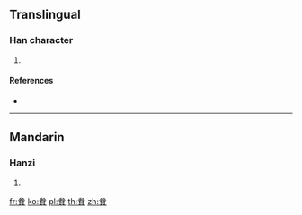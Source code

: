 {{character info/new}}
==Translingual==

===Han character===
{{Han char|rn=154|rad=貝|as=05|sn=12|four=23806|canj=IKBUC}}

# {{defn|Han|sort=貝05}}

====References====
* {{Han ref|kx=1206.180|dkj=36705|dj=1669.060|hdz=63636.070|uh=8CB5|ud=36021|bh=DBEC|bd=56300}}

----

==Mandarin==

===Hanzi===
{{cmn-hanzi|pin=[[piǎn]] ([[pian3]])|wg=p'ien<sup>3</sup>}}

# {{defn|lang=cmn|sort=貝05}}

[[fr:貵]]
[[ko:貵]]
[[pl:貵]]
[[th:貵]]
[[zh:貵]]